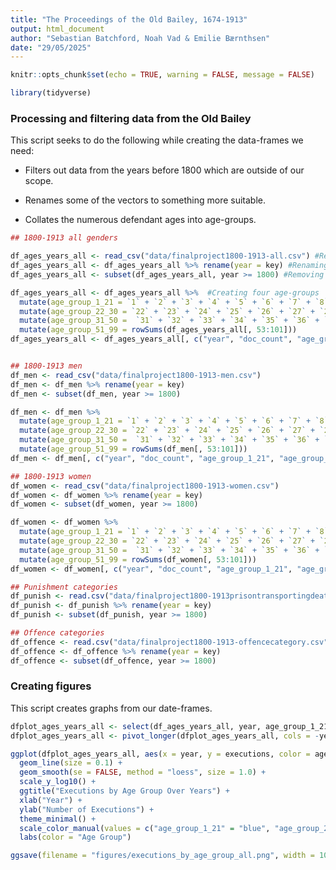 ---
title: "The Proceedings of the Old Bailey, 1674-1913"
output: html_document
author: "Sebastian Batchford, Noah Vad & Emilie Bærnthsen"
date: "29/05/2025"
---
```{r packages, include=FALSE}
knitr::opts_chunk$set(echo = TRUE, warning = FALSE, message = FALSE)

library(tidyverse)


```


###  Processing and filtering data from the Old Bailey
This script seeks to do the following while creating the data-frames we need:

- Filters out data from the years before 1800 which are outside of our scope.

- Renames some of the vectors to something more suitable.

- Collates the numerous defendant ages into age-groups.

```{r csv_script, echo=TRUE}

## 1800-1913 all genders

df_ages_years_all <- read_csv("data/finalproject1800-1913-all.csv") #Reading the data-sheet
df_ages_years_all <- df_ages_years_all %>% rename(year = key) #Renaming "key" value to year.
df_ages_years_all <- subset(df_ages_years_all, year >= 1800) #Removing years before 1800

df_ages_years_all <- df_ages_years_all %>%  #Creating four age-groups
  mutate(age_group_1_21 = `1` + `2` + `3` + `4` + `5` + `6` + `7` + `8` + `9` + `10` + `11` + `12` + `13` + `14` + `15` + `16` + `17` + `18` + `19` + `20` + `21`) %>% 
  mutate(age_group_22_30 = `22` + `23` + `24` + `25` + `26` + `27` + `28` + `29` + `30`) %>% 
  mutate(age_group_31_50 =  `31` + `32` + `33` + `34` + `35` + `36` + `37` + `38` + `39` + `40` + `41` + `42` + `43` + `44` + `45` + `46` + `48` + `49` + `50`) %>% 
  mutate(age_group_51_99 = rowSums(df_ages_years_all[, 53:101]))
df_ages_years_all <- df_ages_years_all[, c("year", "doc_count", "age_group_1_21", "age_group_22_30", "age_group_31_50", "age_group_51_99")]


## 1800-1913 men
df_men <- read_csv("data/finalproject1800-1913-men.csv")
df_men <- df_men %>% rename(year = key)
df_men <- subset(df_men, year >= 1800)

df_men <- df_men %>%
  mutate(age_group_1_21 = `1` + `2` + `3` + `4` + `5` + `6` + `7` + `8` + `9` + `10` + `11` + `12` + `13` + `14` + `15` + `16` + `17` + `18` + `19` + `20` + `21`) %>% 
  mutate(age_group_22_30 = `22` + `23` + `24` + `25` + `26` + `27` + `28` + `29` + `30`) %>% 
  mutate(age_group_31_50 =  `31` + `32` + `33` + `34` + `35` + `36` + `37` + `38` + `39` + `40` + `41` + `42` + `43` + `44` + `45` + `46` + `48` + `49` + `50`) %>% 
  mutate(age_group_51_99 = rowSums(df_men[, 53:101]))
df_men <- df_men[, c("year", "doc_count", "age_group_1_21", "age_group_22_30", "age_group_31_50", "age_group_51_99")]

## 1800-1913 women
df_women <- read_csv("data/finalproject1800-1913-women.csv")
df_women <- df_women %>% rename(year = key)
df_women <- subset(df_women, year >= 1800)

df_women <- df_women %>%
  mutate(age_group_1_21 = `1` + `2` + `3` + `4` + `5` + `6` + `7` + `8` + `9` + `10` + `11` + `12` + `13` + `14` + `15` + `16` + `17` + `18` + `19` + `20` + `21`) %>% 
  mutate(age_group_22_30 = `22` + `23` + `24` + `25` + `26` + `27` + `28` + `29` + `30`) %>% 
  mutate(age_group_31_50 =  `31` + `32` + `33` + `34` + `35` + `36` + `37` + `38` + `39` + `40` + `41` + `42` + `43` + `44` + `45` + `46` + `48` + `49` + `50`) %>% 
  mutate(age_group_51_99 = rowSums(df_women[, 53:101]))
df_women <- df_women[, c("year", "doc_count", "age_group_1_21", "age_group_22_30", "age_group_31_50", "age_group_51_99")]

## Punishment categories
df_punish <- read.csv("data/finalproject1800-1913prisontransportingdeath.csv")
df_punish <- df_punish %>% rename(year = key)
df_punish <- subset(df_punish, year >= 1800)

## Offence categories
df_offence <- read.csv("data/finalproject1800-1913-offencecategory.csv")
df_offence <- df_offence %>% rename(year = key)
df_offence <- subset(df_offence, year >= 1800)

```


### Creating figures
This script creates graphs from our date-frames.

```{r figure_age_years_all}


dfplot_ages_years_all <- select(df_ages_years_all, year, age_group_1_21, age_group_22_30, age_group_31_50, age_group_51_99)
dfplot_ages_years_all <- pivot_longer(dfplot_ages_years_all, cols = -year, names_to = "age_group", values_to = "executions")

ggplot(dfplot_ages_years_all, aes(x = year, y = executions, color = age_group)) +
  geom_line(size = 0.1) +
  geom_smooth(se = FALSE, method = "loess", size = 1.0) +
  scale_y_log10() +
  ggtitle("Executions by Age Group Over Years") +
  xlab("Year") +
  ylab("Number of Executions") +
  theme_minimal() +
  scale_color_manual(values = c("age_group_1_21" = "blue", "age_group_22_30" = "green", "age_group_31_50" = "red", "age_group_51_99" = "purple"), labels = c("1-21 years", "22-30 years", "31-50 years", "51-99 years")) +
  labs(color = "Age Group")

ggsave(filename = "figures/executions_by_age_group_all.png", width = 10, height = 6)


```


